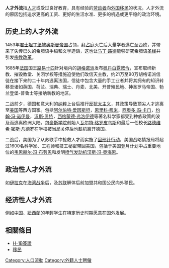 {{Expand English|Brain drain}}
'''人才外流'''指[[人才|人才]]或受过良好教育，具有经验的[[劳动者|劳动者]]向[[外国|外国]][[移民|移民]]的状况。人才外流的原因包括追求更高的工资、更好的生活水准、更多的机遇或更平稳的政治环境。

== 历史上的人才外流 ==
1453年[[君士坦丁堡|君士坦丁堡]]被[[奥斯曼帝国|奥斯曼帝国]]占领，[[拜占庭|拜占庭]]灭亡后大量学者逃亡至西欧，并带来了失传已久的希腊语手稿和文学造诣，这也让[[马丁·路德|马丁·路德]]能够研究希腊语[[圣经|圣经]]并引发[[宗教改革|宗教改革]]。

1685年[[法国|法国]]国王[[路易十四|路易十四]]针对境内的[[胡格诺派|胡格诺派]]发布[[枫丹白露敕令|枫丹白露敕令]]，宣布取缔新教、摧毁教堂、关闭学校等措施迫使他们改信天主教，约21万至90万胡格诺派信徒在接下来的二十年内逃离法国，信徒中包含大量的手工业者并将其拥有的知识转移至诸如英国、荷兰、瑞典、瑞士、丹麦、北美、开普殖民地、神圣罗马帝国、勃兰登堡-普鲁士等接纳新教的地区。

二战前夕，德国和意大利的[[纳粹|纳粹]]上台后推行[[反犹太主义|反犹太主义]]，其政策导致顶尖人才逃离至[[美国|美国]]等西方国家。包括[[阿尔伯特·爱因斯坦|阿尔伯特·爱因斯坦]]，[[恩里科·费米|恩里科·费米]]，[[西奥多·冯·卡门|西奥多·冯·卡门]]，[[约翰·冯·诺伊曼|约翰·冯·诺伊曼]]，[[汉斯·贝特|汉斯·贝特]]，[[西格蒙德·弗洛伊德|西格蒙德·弗洛伊德]]等著名科学家都受到种族政策的波及而逃离欧洲大陆。[[包豪斯|包豪斯学院]]创始人[[瓦尔特·格罗皮乌斯|瓦尔特·格罗皮乌斯]]和最后一任校长[[路德维希·密斯·凡德罗|路德维希·密斯·凡德罗]]在学校被当局关停后也趁机离开德国。

二战后，美国为了从苏联手中抢救人才而实施了[[回形针行动|回形针行动]]，美国战略情报局将超过1600名科学家、工程师和技工秘密带回美国，包括于美国登月计划中占重要地位的[[韦恩赫尔·冯·布劳恩|韦恩赫尔·冯·布劳恩]]和发明[[喷气发动机|喷气发动机]][[汉斯·冯·奥海恩|汉斯·冯·奥海恩]]。

== 政治性人才外流 ==
如[[伊拉克|伊拉克]]在[[海湾战争|海湾战争]]后，及[[苏联|苏联]]解体后前加盟共和国公民向外移民。

== 经济性人才外流 ==
例如[[中国|中国]]、[[紐西蘭|紐西蘭]]的年輕学生在特定历史时期愿意在国外发展。

== 相關條目 ==
* [[H-1B簽證|H-1B簽證]]
* [[移民|移民]]


{{Authority control}}
{{Management-stub}}

[[Category:人口流動|Category:人口流動]]
[[Category:外籍人士聘僱|Category:外籍人士聘僱]]